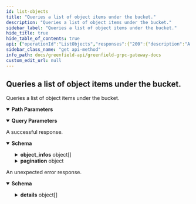 ```yaml
---
id: list-objects
title: "Queries a list of object items under the bucket."
description: "Queries a list of object items under the bucket."
sidebar_label: "Queries a list of object items under the bucket."
hide_title: true
hide_table_of_contents: true
api: {"operationId":"ListObjects","responses":{"200":{"description":"A successful response.","content":{"*/*":{"schema":{"type":"object","properties":{"object_infos":{"type":"array","items":{"type":"object","properties":{"owner":{"type":"string"},"bucket_name":{"type":"string","title":"bucket_name is the name of the bucket"},"object_name":{"type":"string","title":"object_name is the name of object"},"id":{"type":"string","title":"id is the unique identifier of object"},"payload_size":{"type":"string","format":"uint64","title":"payloadSize is the total size of the object payload"},"visibility":{"description":"visibility defines the highest permissions for object. When an object is public, everyone can access it.","type":"string","enum":["VISIBILITY_TYPE_UNSPECIFIED","VISIBILITY_TYPE_PUBLIC_READ","VISIBILITY_TYPE_PRIVATE","VISIBILITY_TYPE_INHERIT"],"default":"VISIBILITY_TYPE_UNSPECIFIED"},"content_type":{"type":"string","description":"content_type define the format of the object which should be a standard MIME type."},"create_at":{"type":"string","format":"int64","title":"create_at define the block timestamp when the object is created"},"object_status":{"description":"object_status define the upload status of the object.","type":"string","enum":["OBJECT_STATUS_CREATED","OBJECT_STATUS_SEALED","OBJECT_STATUS_DISCONTINUED"],"default":"OBJECT_STATUS_CREATED"},"redundancy_type":{"description":"redundancy_type define the type of the redundancy which can be multi-replication or EC.","type":"string","enum":["REDUNDANCY_EC_TYPE","REDUNDANCY_REPLICA_TYPE"],"default":"REDUNDANCY_EC_TYPE"},"source_type":{"description":"source_type define the source of the object.","type":"string","enum":["SOURCE_TYPE_ORIGIN","SOURCE_TYPE_BSC_CROSS_CHAIN","SOURCE_TYPE_MIRROR_PENDING"],"default":"SOURCE_TYPE_ORIGIN","title":"SourceType represents the source of resource creation, which can\nfrom Greenfield native or from a cross-chain transfer from BSC"},"checksums":{"type":"array","items":{"type":"string","format":"byte"},"title":"checksums define the root hash of the pieces which stored in a SP.\nadd omit tag to omit the field when converting to NFT metadata"},"secondary_sp_addresses":{"type":"array","items":{"type":"string"},"title":"secondary_sp_addresses define the addresses of secondary_sps"}}}},"pagination":{"type":"object","properties":{"next_key":{"type":"string","format":"byte","description":"next_key is the key to be passed to PageRequest.key to\nquery the next page most efficiently. It will be empty if\nthere are no more results."},"total":{"type":"string","format":"uint64","title":"total is total number of results available if PageRequest.count_total\nwas set, its value is undefined otherwise"}},"description":"PageResponse is to be embedded in gRPC response messages where the\ncorresponding request message has used PageRequest.\n\n message SomeResponse {\n         repeated Bar results = 1;\n         PageResponse page = 2;\n }"}}}}}},"default":{"description":"An unexpected error response.","content":{"*/*":{"schema":{"type":"object","properties":{"error":{"type":"string"},"code":{"type":"integer","format":"int32"},"message":{"type":"string"},"details":{"type":"array","items":{"type":"object","properties":{"type_url":{"type":"string"},"value":{"type":"string","format":"byte"}}}}}}}}}},"parameters":[{"name":"bucket_name","in":"path","required":true,"schema":{"type":"string"}},{"name":"pagination.key","description":"key is a value returned in PageResponse.next_key to begin\nquerying the next page most efficiently. Only one of offset or key\nshould be set.","in":"query","required":false,"schema":{"type":"string","format":"byte"}},{"name":"pagination.offset","description":"offset is a numeric offset that can be used when key is unavailable.\nIt is less efficient than using key. Only one of offset or key should\nbe set.","in":"query","required":false,"schema":{"type":"string","format":"uint64"}},{"name":"pagination.limit","description":"limit is the total number of results to be returned in the result page.\nIf left empty it will default to a value to be set by each app.","in":"query","required":false,"schema":{"type":"string","format":"uint64"}},{"name":"pagination.count_total","description":"count_total is set to true  to indicate that the result set should include\na count of the total number of items available for pagination in UIs.\ncount_total is only respected when offset is used. It is ignored when key\nis set.","in":"query","required":false,"schema":{"type":"boolean"}},{"name":"pagination.reverse","description":"reverse is set to true if results are to be returned in the descending order.\n\nSince: cosmos-sdk 0.43","in":"query","required":false,"schema":{"type":"boolean"}}],"tags":["Query"],"description":"Queries a list of object items under the bucket.","method":"get","path":"/greenfield/storage/list_objects/{bucket_name}","info":{"title":"Greenfield - gRPC Gateway docs","description":"A REST interface for state queries","version":"1.0.0"},"postman":{"name":"Queries a list of object items under the bucket.","description":{"type":"text/plain"},"url":{"path":["greenfield","storage","list_objects",":bucket_name"],"host":["{{baseUrl}}"],"query":[{"disabled":false,"description":{"content":"key is a value returned in PageResponse.next_key to begin\nquerying the next page most efficiently. Only one of offset or key\nshould be set.","type":"text/plain"},"key":"pagination.key","value":""},{"disabled":false,"description":{"content":"offset is a numeric offset that can be used when key is unavailable.\nIt is less efficient than using key. Only one of offset or key should\nbe set.","type":"text/plain"},"key":"pagination.offset","value":""},{"disabled":false,"description":{"content":"limit is the total number of results to be returned in the result page.\nIf left empty it will default to a value to be set by each app.","type":"text/plain"},"key":"pagination.limit","value":""},{"disabled":false,"description":{"content":"count_total is set to true  to indicate that the result set should include\na count of the total number of items available for pagination in UIs.\ncount_total is only respected when offset is used. It is ignored when key\nis set.","type":"text/plain"},"key":"pagination.count_total","value":""},{"disabled":false,"description":{"content":"reverse is set to true if results are to be returned in the descending order.\n\nSince: cosmos-sdk 0.43","type":"text/plain"},"key":"pagination.reverse","value":""}],"variable":[{"disabled":false,"description":{"content":"(Required) ","type":"text/plain"},"type":"any","value":"","key":"bucket_name"}]},"header":[{"key":"Accept","value":"*/*"}],"method":"GET"}}
sidebar_class_name: "get api-method"
info_path: docs/greenfield-api/greenfield-grpc-gateway-docs
custom_edit_url: null
---
```



## Queries a list of object items under the bucket.



Queries a list of object items under the bucket.

<details style={{"marginBottom":"1rem"}} data-collapsed={false} open={true}><summary style={{}}><strong>Path Parameters</strong></summary><div><ul><ParamsItem className={"paramsItem"} param={{"name":"bucket_name","in":"path","required":true,"schema":{"type":"string"}}}></ParamsItem></ul></div></details><details style={{"marginBottom":"1rem"}} data-collapsed={false} open={true}><summary style={{}}><strong>Query Parameters</strong></summary><div><ul><ParamsItem className={"paramsItem"} param={{"name":"pagination.key","description":"key is a value returned in PageResponse.next_key to begin\nquerying the next page most efficiently. Only one of offset or key\nshould be set.","in":"query","required":false,"schema":{"type":"string","format":"byte"}}}></ParamsItem><ParamsItem className={"paramsItem"} param={{"name":"pagination.offset","description":"offset is a numeric offset that can be used when key is unavailable.\nIt is less efficient than using key. Only one of offset or key should\nbe set.","in":"query","required":false,"schema":{"type":"string","format":"uint64"}}}></ParamsItem><ParamsItem className={"paramsItem"} param={{"name":"pagination.limit","description":"limit is the total number of results to be returned in the result page.\nIf left empty it will default to a value to be set by each app.","in":"query","required":false,"schema":{"type":"string","format":"uint64"}}}></ParamsItem><ParamsItem className={"paramsItem"} param={{"name":"pagination.count_total","description":"count_total is set to true  to indicate that the result set should include\na count of the total number of items available for pagination in UIs.\ncount_total is only respected when offset is used. It is ignored when key\nis set.","in":"query","required":false,"schema":{"type":"boolean"}}}></ParamsItem><ParamsItem className={"paramsItem"} param={{"name":"pagination.reverse","description":"reverse is set to true if results are to be returned in the descending order.\n\nSince: cosmos-sdk 0.43","in":"query","required":false,"schema":{"type":"boolean"}}}></ParamsItem></ul></div></details><div><ApiTabs><TabItem label={"200"} value={"200"}><div>

A successful response.

</div><div><MimeTabs schemaType={"response"}><TabItem label={"*/*"} value={"*/*"}><SchemaTabs><TabItem label={"Schema"} value={"Schema"}><details style={{}} data-collapsed={false} open={true}><summary style={{"textAlign":"left"}}><strong>Schema</strong></summary><div style={{"textAlign":"left","marginLeft":"1rem"}}></div><ul style={{"marginLeft":"1rem"}}><SchemaItem collapsible={true} className={"schemaItem"}><details style={{}}><summary style={{}}><strong>object_infos</strong><span style={{"opacity":"0.6"}}> object[]</span></summary><div style={{"marginLeft":"1rem"}}><li><div style={{"fontSize":"var(--ifm-code-font-size)","opacity":"0.6","marginLeft":"-.5rem","paddingBottom":".5rem"}}>Array [</div></li><SchemaItem collapsible={false} name={"owner"} required={false} schemaName={"string"} qualifierMessage={undefined} schema={{"type":"string"}}></SchemaItem><SchemaItem collapsible={false} name={"bucket_name"} required={false} schemaName={"bucket_name is the name of the bucket"} qualifierMessage={undefined} schema={{"type":"string","title":"bucket_name is the name of the bucket"}}></SchemaItem><SchemaItem collapsible={false} name={"object_name"} required={false} schemaName={"object_name is the name of object"} qualifierMessage={undefined} schema={{"type":"string","title":"object_name is the name of object"}}></SchemaItem><SchemaItem collapsible={false} name={"id"} required={false} schemaName={"id is the unique identifier of object"} qualifierMessage={undefined} schema={{"type":"string","title":"id is the unique identifier of object"}}></SchemaItem><SchemaItem collapsible={false} name={"payload_size"} required={false} schemaName={"uint64"} qualifierMessage={undefined} schema={{"type":"string","format":"uint64","title":"payloadSize is the total size of the object payload"}}></SchemaItem><SchemaItem collapsible={false} name={"visibility"} required={false} schemaName={"string"} qualifierMessage={"**Possible values:** [`VISIBILITY_TYPE_UNSPECIFIED`, `VISIBILITY_TYPE_PUBLIC_READ`, `VISIBILITY_TYPE_PRIVATE`, `VISIBILITY_TYPE_INHERIT`]"} schema={{"description":"visibility defines the highest permissions for object. When an object is public, everyone can access it.","type":"string","enum":["VISIBILITY_TYPE_UNSPECIFIED","VISIBILITY_TYPE_PUBLIC_READ","VISIBILITY_TYPE_PRIVATE","VISIBILITY_TYPE_INHERIT"],"default":"VISIBILITY_TYPE_UNSPECIFIED"}}></SchemaItem><SchemaItem collapsible={false} name={"content_type"} required={false} schemaName={"string"} qualifierMessage={undefined} schema={{"type":"string","description":"content_type define the format of the object which should be a standard MIME type."}}></SchemaItem><SchemaItem collapsible={false} name={"create_at"} required={false} schemaName={"int64"} qualifierMessage={undefined} schema={{"type":"string","format":"int64","title":"create_at define the block timestamp when the object is created"}}></SchemaItem><SchemaItem collapsible={false} name={"object_status"} required={false} schemaName={"string"} qualifierMessage={"**Possible values:** [`OBJECT_STATUS_CREATED`, `OBJECT_STATUS_SEALED`, `OBJECT_STATUS_DISCONTINUED`]"} schema={{"description":"object_status define the upload status of the object.","type":"string","enum":["OBJECT_STATUS_CREATED","OBJECT_STATUS_SEALED","OBJECT_STATUS_DISCONTINUED"],"default":"OBJECT_STATUS_CREATED"}}></SchemaItem><SchemaItem collapsible={false} name={"redundancy_type"} required={false} schemaName={"string"} qualifierMessage={"**Possible values:** [`REDUNDANCY_EC_TYPE`, `REDUNDANCY_REPLICA_TYPE`]"} schema={{"description":"redundancy_type define the type of the redundancy which can be multi-replication or EC.","type":"string","enum":["REDUNDANCY_EC_TYPE","REDUNDANCY_REPLICA_TYPE"],"default":"REDUNDANCY_EC_TYPE"}}></SchemaItem><SchemaItem collapsible={false} name={"source_type"} required={false} schemaName={"SourceType represents the source of resource creation, which can\nfrom Greenfield native or from a cross-chain transfer from BSC"} qualifierMessage={"**Possible values:** [`SOURCE_TYPE_ORIGIN`, `SOURCE_TYPE_BSC_CROSS_CHAIN`, `SOURCE_TYPE_MIRROR_PENDING`]"} schema={{"description":"source_type define the source of the object.","type":"string","enum":["SOURCE_TYPE_ORIGIN","SOURCE_TYPE_BSC_CROSS_CHAIN","SOURCE_TYPE_MIRROR_PENDING"],"default":"SOURCE_TYPE_ORIGIN","title":"SourceType represents the source of resource creation, which can\nfrom Greenfield native or from a cross-chain transfer from BSC"}}></SchemaItem><SchemaItem collapsible={false} name={"checksums"} required={false} schemaName={"byte[]"} qualifierMessage={undefined} schema={{"type":"array","items":{"type":"string","format":"byte"},"title":"checksums define the root hash of the pieces which stored in a SP.\nadd omit tag to omit the field when converting to NFT metadata"}}></SchemaItem><SchemaItem collapsible={false} name={"secondary_sp_addresses"} required={false} schemaName={"string[]"} qualifierMessage={undefined} schema={{"type":"array","items":{"type":"string"},"title":"secondary_sp_addresses define the addresses of secondary_sps"}}></SchemaItem><li><div style={{"fontSize":"var(--ifm-code-font-size)","opacity":"0.6","marginLeft":"-.5rem"}}>]</div></li></div></details></SchemaItem><SchemaItem collapsible={true} className={"schemaItem"}><details style={{}}><summary style={{}}><strong>pagination</strong><span style={{"opacity":"0.6"}}> object</span></summary><div style={{"marginLeft":"1rem"}}><div style={{"marginTop":".5rem","marginBottom":".5rem"}}>

PageResponse is to be embedded in gRPC response messages where the
corresponding request message has used PageRequest.

 message SomeResponse {
         repeated Bar results = 1;
         PageResponse page = 2;
 }

</div><SchemaItem collapsible={false} name={"next_key"} required={false} schemaName={"byte"} qualifierMessage={undefined} schema={{"type":"string","format":"byte","description":"next_key is the key to be passed to PageRequest.key to\nquery the next page most efficiently. It will be empty if\nthere are no more results."}}></SchemaItem><SchemaItem collapsible={false} name={"total"} required={false} schemaName={"uint64"} qualifierMessage={undefined} schema={{"type":"string","format":"uint64","title":"total is total number of results available if PageRequest.count_total\nwas set, its value is undefined otherwise"}}></SchemaItem></div></details></SchemaItem></ul></details></TabItem><TabItem label={"Example (from schema)"} value={"Example (from schema)"}><ResponseSamples responseExample={"{\n  \"object_infos\": [\n    {\n      \"owner\": \"string\",\n      \"bucket_name\": \"string\",\n      \"object_name\": \"string\",\n      \"id\": \"string\",\n      \"payload_size\": \"string\",\n      \"visibility\": \"VISIBILITY_TYPE_UNSPECIFIED\",\n      \"content_type\": \"string\",\n      \"create_at\": \"string\",\n      \"object_status\": \"OBJECT_STATUS_CREATED\",\n      \"redundancy_type\": \"REDUNDANCY_EC_TYPE\",\n      \"source_type\": \"SOURCE_TYPE_ORIGIN\",\n      \"checksums\": [\n        \"string\"\n      ],\n      \"secondary_sp_addresses\": [\n        \"string\"\n      ]\n    }\n  ],\n  \"pagination\": {\n    \"next_key\": \"string\",\n    \"total\": \"string\"\n  }\n}"} language={"json"}></ResponseSamples></TabItem></SchemaTabs></TabItem></MimeTabs></div></TabItem><TabItem label={"default"} value={"default"}><div>

An unexpected error response.

</div><div><MimeTabs schemaType={"response"}><TabItem label={"*/*"} value={"*/*"}><SchemaTabs><TabItem label={"Schema"} value={"Schema"}><details style={{}} data-collapsed={false} open={true}><summary style={{"textAlign":"left"}}><strong>Schema</strong></summary><div style={{"textAlign":"left","marginLeft":"1rem"}}></div><ul style={{"marginLeft":"1rem"}}><SchemaItem collapsible={false} name={"error"} required={false} schemaName={"string"} qualifierMessage={undefined} schema={{"type":"string"}}></SchemaItem><SchemaItem collapsible={false} name={"code"} required={false} schemaName={"int32"} qualifierMessage={undefined} schema={{"type":"integer","format":"int32"}}></SchemaItem><SchemaItem collapsible={false} name={"message"} required={false} schemaName={"string"} qualifierMessage={undefined} schema={{"type":"string"}}></SchemaItem><SchemaItem collapsible={true} className={"schemaItem"}><details style={{}}><summary style={{}}><strong>details</strong><span style={{"opacity":"0.6"}}> object[]</span></summary><div style={{"marginLeft":"1rem"}}><li><div style={{"fontSize":"var(--ifm-code-font-size)","opacity":"0.6","marginLeft":"-.5rem","paddingBottom":".5rem"}}>Array [</div></li><SchemaItem collapsible={false} name={"type_url"} required={false} schemaName={"string"} qualifierMessage={undefined} schema={{"type":"string"}}></SchemaItem><SchemaItem collapsible={false} name={"value"} required={false} schemaName={"byte"} qualifierMessage={undefined} schema={{"type":"string","format":"byte"}}></SchemaItem><li><div style={{"fontSize":"var(--ifm-code-font-size)","opacity":"0.6","marginLeft":"-.5rem"}}>]</div></li></div></details></SchemaItem></ul></details></TabItem><TabItem label={"Example (from schema)"} value={"Example (from schema)"}><ResponseSamples responseExample={"{\n  \"error\": \"string\",\n  \"code\": 0,\n  \"message\": \"string\",\n  \"details\": [\n    {\n      \"type_url\": \"string\",\n      \"value\": \"string\"\n    }\n  ]\n}"} language={"json"}></ResponseSamples></TabItem></SchemaTabs></TabItem></MimeTabs></div></TabItem></ApiTabs></div>
      